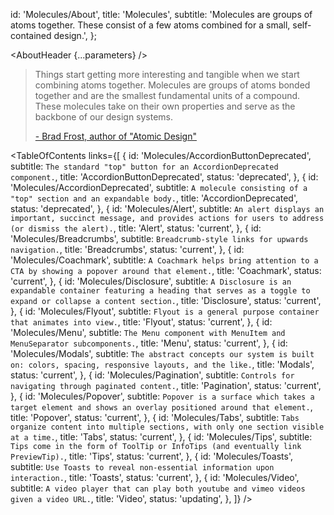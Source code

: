 

  id: 'Molecules/About',
  title: 'Molecules',
  subtitle:
    'Molecules are groups of atoms together. These consist of a few atoms combined for a small, self-contained design.',
};

<Meta title="Molecules/About" />

<AboutHeader {...parameters} />

> Things start getting more interesting and tangible when we start combining atoms together.
> Molecules are groups of atoms bonded together and are the smallest fundamental units of a compound.
> These molecules take on their own properties and serve as the backbone of our design systems.
>
> [- Brad Frost, author of "Atomic Design"](https://bradfrost.com/blog/post/atomic-web-design/#molecules)

<TableOfContents
  links={[
    {
      id: 'Molecules/AccordionButtonDeprecated',
      subtitle: `The standard "top" button for an AccordionDeprecated component.`,
      title: 'AccordionButtonDeprecated',
      status: 'deprecated',
    },
    {
      id: 'Molecules/AccordionDeprecated',
      subtitle: `A molecule consisting of a "top" section and an expandable body.`,
      title: 'AccordionDeprecated',
      status: 'deprecated',
    },
    {
      id: 'Molecules/Alert',
      subtitle: `An alert displays an important, succinct message, and provides actions for users to address (or dismiss the alert).`,
      title: 'Alert',
      status: 'current',
    },
    {
      id: 'Molecules/Breadcrumbs',
      subtitle: `Breadcrumb-style links for upwards navigation.`,
      title: 'Breadcrumbs',
      status: 'current',
    },
    {
      id: 'Molecules/Coachmark',
      subtitle: `A Coachmark helps bring attention to a CTA by showing a popover around that element.`,
      title: 'Coachmark',
      status: 'current',
    },
    {
      id: 'Molecules/Disclosure',
      subtitle: `A Disclosure is an expandable container featuring a heading that serves as a toggle to expand or collapse a content section.`,
      title: 'Disclosure',
      status: 'current',
    },
    {
      id: 'Molecules/Flyout',
      subtitle: `Flyout is a general purpose container that animates into view.`,
      title: 'Flyout',
      status: 'current',
    },
    {
      id: 'Molecules/Menu',
      subtitle: `The Menu component with MenuItem and MenuSeparator subcomponents.`,
      title: 'Menu',
      status: 'current',
    },
    {
      id: 'Molecules/Modals',
      subtitle: `The abstract concepts our system is built on: colors, spacing, responsive layouts, and the like.`,
      title: 'Modals',
      status: 'current',
    },
    {
      id: 'Molecules/Pagination',
      subtitle: `Controls for navigating through paginated content.`,
      title: 'Pagination',
      status: 'current',
    },
    {
      id: 'Molecules/Popover',
      subtitle: `Popover is a surface which takes a target element and shows an overlay positioned around that element.`,
      title: 'Popover',
      status: 'current',
    },
    {
      id: 'Molecules/Tabs',
      subtitle: `Tabs organize content into multiple sections, with only one section visible at a time.`,
      title: 'Tabs',
      status: 'current',
    },
    {
      id: 'Molecules/Tips',
      subtitle: `Tips come in the form of ToolTip or InfoTips (and eventually link PreviewTip).`,
      title: 'Tips',
      status: 'current',
    },
    {
      id: 'Molecules/Toasts',
      subtitle: `Use Toasts to reveal non-essential information upon interaction.`,
      title: 'Toasts',
      status: 'current',
    },
    {
      id: 'Molecules/Video',
      subtitle: `A video player that can play both youtube and vimeo videos
given a video URL.`,
      title: 'Video',
      status: 'updating',
    },
  ]}
/>
